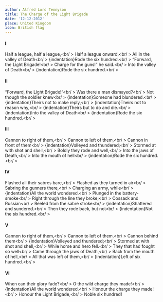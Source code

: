 ```yaml
---
author: Alfred Lord Tennyson
title: The Charge of the Light Brigade
date: '12-12-2012'
place: United Kingdom
icon: British flag
---
```



<div className='w-fit mx-auto'>

#### I

Half a league, half a league,<br/ > Half a league onward,<br/ > All in the
valley of Death<br/ > {indentation}Rode the six hundred.<br/ > “Forward, the
Light Brigade!<br/ > Charge for the guns!” he said.<br/ > Into the valley of
Death<br/ > {indentation}Rode the six hundred.<br/ >

#### II

“Forward, the Light Brigade!”<br/ > Was there a man dismayed?<br/ > Not though
the soldier knew<br/ > {indentation}Someone had blundered.<br/ >
{indentation}Theirs not to make reply,<br/ > {indentation}Theirs not to reason
why,<br/ > {indentation}Theirs but to do and die.<br/ > {indentation}Into the
valley of Death<br/ > {indentation}Rode the six hundred.<br/ >

#### III

Cannon to right of them,<br/ > Cannon to left of them,<br/ > Cannon in front of
them<br/ > {indentation}Volleyed and thundered;<br/ > Stormed at with shot and
shell,<br/ > Boldly they rode and well,<br/ > Into the jaws of Death,<br/ > Into
the mouth of hell<br/ > {indentation}Rode the six hundred.<br/ >

#### IV

Flashed all their sabres bare,<br/ > Flashed as they turned in air<br/ > Sabring
the gunners there,<br/ > Charging an army, while<br/ > {indentation}All the
world wondered.<br/ > Plunged in the battery-smoke<br/ > Right through the line
they broke;<br/ > Cossack and Russian<br/ > Reeled from the sabre stroke<br/ >
{indentation}Shattered and sundered.<br/ > Then they rode back, but not<br/ >
{indentation}Not the six hundred.<br/ >

#### V

Cannon to right of them,<br/ > Cannon to left of them,<br/ > Cannon behind
them<br/ > {indentation}Volleyed and thundered;<br/ > Stormed at with shot and
shell,<br/ > While horse and hero fell.<br/ > They that had fought so well<br/ >
Came through the jaws of Death,<br/ > Back from the mouth of hell,<br/ > All
that was left of them,<br/ > {indentation}Left of six hundred.<br/ >

#### VI

When can their glory fade?<br/ > O the wild charge they made!<br/ >
{indentation}All the world wondered.<br/ > Honour the charge they made!<br/ >
Honour the Light Brigade,<br/ > Noble six hundred!

</div>
